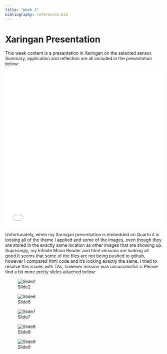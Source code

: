 ```yaml
---
title: "Week 2"
bibliography: references.bib
---
```


# Xaringan Presentation {.unnumbered}

This week content is a presentation in Xaringan on the selected sensor. Summary, application and reflection are all included in the presentation below:


```{=html}
<iframe src="oli2.html" width="100%" height="500px" style="border:none;"></iframe>
```

Unfortunately, when my Xaringan presentation is embedded on Quarto it is loosing all of the theme I applied and some of the images, even though they are stored in the exactly same location as other images that are showing up. Suprisingly, my Infinite Moon Reader and html versions are looking all good.It seems that some of the files are not being pushed to github, however I compared html code and it's looking exactly the same. I tried to resolve this issues with TAs, however mission was unsuccessful :c  Please find a bit more pretty slides attached below:

![Slide2](images/slide2.png)

![Slide6](images/slide6.png)

![Slide7](images/slide7.png)

![Slide8](images/slide8.png)

![Slide9](images/slide9.png)